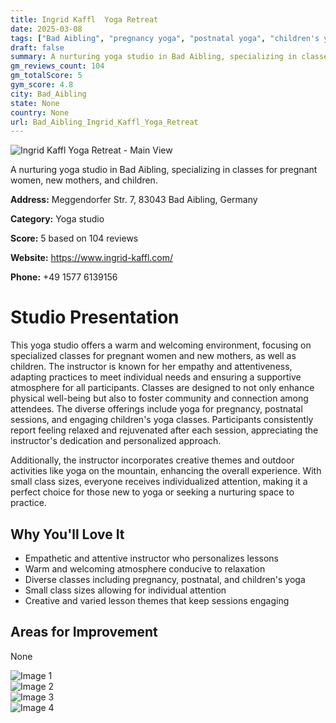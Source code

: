 ```yaml
---
title: Ingrid Kaffl  Yoga Retreat
date: 2025-03-08
tags: ["Bad Aibling", "pregnancy yoga", "postnatal yoga", "children's yoga", "welcoming atmosphere", "small group sizes", "Bad Aibling"]  
draft: false
summary: A nurturing yoga studio in Bad Aibling, specializing in classes for pregnant women, new mothers, and children.
gm_reviews_count: 104
gm_totalScore: 5
gym_score: 4.8
city: Bad_Aibling
state: None
country: None
url: Bad_Aibling_Ingrid_Kaffl_Yoga_Retreat
---
```


<div className="aspect-[16/9] relative my-8">
  <img 
    src="https://lh5.googleusercontent.com/p/AF1QipMeERr7TuEQxMT1jqP-NHRn9Q2XrhrRS0ZeHWgp=w1920-h1080-k-no"
    alt="Ingrid Kaffl  Yoga Retreat - Main View"
    className="object-cover absolute inset-0 w-full h-full rounded-lg"
  />
</div>

A nurturing yoga studio in Bad Aibling, specializing in classes for pregnant women, new mothers, and children.

**Address:** Meggendorfer Str. 7, 83043 Bad Aibling, Germany

**Category:** Yoga studio

**Score:** 5 based on 104 reviews

**Website:** https://www.ingrid-kaffl.com/

**Phone:** +49 1577 6139156

# Studio Presentation

This yoga studio offers a warm and welcoming environment, focusing on specialized classes for pregnant women and new mothers, as well as children. The instructor is known for her empathy and attentiveness, adapting practices to meet individual needs and ensuring a supportive atmosphere for all participants. Classes are designed to not only enhance physical well-being but also to foster community and connection among attendees. The diverse offerings include yoga for pregnancy, postnatal sessions, and engaging children's yoga classes. Participants consistently report feeling relaxed and rejuvenated after each session, appreciating the instructor's dedication and personalized approach.

Additionally, the instructor incorporates creative themes and outdoor activities like yoga on the mountain, enhancing the overall experience. With small class sizes, everyone receives individualized attention, making it a perfect choice for those new to yoga or seeking a nurturing space to practice.

## Why You'll Love It

- Empathetic and attentive instructor who personalizes lessons
- Warm and welcoming atmosphere conducive to relaxation
- Diverse classes including pregnancy, postnatal, and children's yoga
- Small class sizes allowing for individual attention
- Creative and varied lesson themes that keep sessions engaging

## Areas for Improvement

None

<div className="grid grid-cols-1 xl:grid-cols-2 gap-4 my-8">
<div className="aspect-[4/3] relative"><img src="https://lh5.googleusercontent.com/p/AF1QipNucPv2F6ha6_tmoPka_1Kf3IkoQioUDKwFEDJG=w1920-h1080-k-no" alt="Image 1" className="object-cover absolute inset-0 w-full h-full rounded-lg" /></div>
<div className="aspect-[4/3] relative"><img src="https://lh5.googleusercontent.com/p/AF1QipMpeyjqecWOHP8wXfxJVaLKBUQidZN7_LP2IeT8=w1920-h1080-k-no" alt="Image 2" className="object-cover absolute inset-0 w-full h-full rounded-lg" /></div>
<div className="aspect-[4/3] relative"><img src="https://lh5.googleusercontent.com/p/AF1QipOPZSzShKBCXhrKfjkyVEVE-4OxdIszLN5XCY3R=w1920-h1080-k-no" alt="Image 3" className="object-cover absolute inset-0 w-full h-full rounded-lg" /></div>
<div className="aspect-[4/3] relative"><img src="https://lh5.googleusercontent.com/p/AF1QipPnzB8TrSppRYMwIPkMFfjA9-J0h-pwMkSB9oO7=w1920-h1080-k-no" alt="Image 4" className="object-cover absolute inset-0 w-full h-full rounded-lg" /></div>
</div>